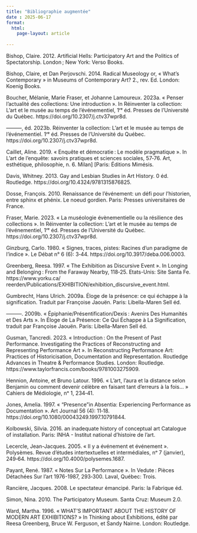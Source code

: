 ```yaml
---
title: "Bibliographie augmentée"
date : 2025-06-17
format:
  html:
    page-layout: article
    
---
```


Bishop, Claire. 2012. Artificial Hells: Participatory Art and the Politics of Spectatorship. London ; New York: Verso Books.

Bishop, Claire, et Dan Perjovschi. 2014. Radical Museology or, « What’s Contemporary » in Museums of Contemporary Art? 2., rev. Ed. London: Koenig Books.

Boucher, Mélanie, Marie Fraser, et Johanne Lamoureux. 2023a. « Penser l’actualité des collections: Une introduction ». In Réinventer la collection: L’art et le musée au temps de l’événementiel, 1ʳᵉ éd. Presses de l’Université du Québec. https://doi.org/10.2307/j.ctv37wpr8d.

———, éd. 2023b. Réinventer la collection: L’art et le musée au temps de l’événementiel. 1ʳᵉ éd. Presses de l’Université du Québec. https://doi.org/10.2307/j.ctv37wpr8d.

Caillet, Aline. 2019. « Enquête et démocratie : Le modèle pragmatique ». In L’art de l’enquête: savoirs pratiques et sciences sociales, 57‑76. Art, esthétique, philosophie, n. 6. Milan] [Paris: Éditions Mimésis.

Davis, Whitney. 2013. Gay and Lesbian Studies in Art History. 0 éd. Routledge. https://doi.org/10.4324/9781315876825.

Dosse, François. 2010. Renaissance de l’événement: un défi pour l’historien, entre sphinx et phénix. Le noeud gordien. Paris: Presses universitaires de France.

Fraser, Marie. 2023. « La muséologie évènementielle ou la résilience des collections ». In Réinventer la collection: L’art et le musée au temps de l’événementiel, 1ʳᵉ éd. 
Presses de l’Université du Québec. https://doi.org/10.2307/j.ctv37wpr8d.

Ginzburg, Carlo. 1980. « Signes, traces, pistes: Racines d’un paradigme de l’indice ». Le Débat n° 6 (6): 3‑44. https://doi.org/10.3917/deba.006.0003.

Greenberg, Reesa. 1997. « The Exhibition as Discursive Event ». In Longing and Belonging : From the Faraway Nearby, 118‑25. Etats-Unis: Site Santa Fe. https://www.yorku.ca/
reerden/Publications/EXHIBITION/exhibition_discursive_event.html.

Gumbrecht, Hans Ulrich. 2009a. Éloge de la présence: ce qui échappe à la signification. Traduit par Françoise Jaouën. Paris: Libella-Maren Sell éd.

———. 2009b. « Épiphanie/Présentification/Dexis : Avenirs Des Humanités et Des Arts ». In Éloge de La Présence: Ce Qui Échappe à La Signification, traduit par Françoise 
Jaouën. Paris: Libella-Maren Sell éd.

Gusman, Tancredi. 2023. « Introduction : On the Present of Past Performance. Investigating the Practices of Reconstructing and Representing Performance Art ». In Reconstructing Performance Art: Practices of Historicisation, Documentation and Representation. Routledge Advances in Theatre & Performance Studies. London: Routledge. https://www.taylorfrancis.com/books/9781003275909.

Hennion, Antoine, et Bruno Latour. 1996. « L’art, l’aura et la distance selon Benjamin ou comment devenir célèbre en faisant tant d’erreurs à la fois... » Cahiers de Médiologie, nᵒ 1, 234‑41.

Jones, Amelia. 1997. « “Presence”in Absentia: Experiencing Performance as Documentation ». Art Journal 56 (4): 11‑18. https://doi.org/10.1080/00043249.1997.10791844.

Kolbowski, Silvia. 2016. an inadequate history of conceptual art Catalogue of installation. Paris: INHA - Institut national d’histoire de l’art.

Lecercle, Jean-Jacques. 2005. « Il y a événement et événement ». Polysèmes. Revue d’études intertextuelles et intermédiales, nᵒ 7 (janvier), 249‑64. https://doi.org/10.4000/polysemes.1687.

Payant, René. 1987. « Notes Sur La Performance ». In Vedute : Pièces Détachées Sur l’art 1976-1987, 293‑300. Laval, Québec: Trois.

Rancière, Jacques. 2008. Le spectateur émancipé. Paris: la Fabrique éd.

Simon, Nina. 2010. The Participatory Museum. Santa Cruz: Museum 2.0.

Ward, Martha. 1996. « WHAT’S IMPORTANT ABOUT THE HISTORY OF MODERN ART EXHIBITIONS? » In Thinking about Exhibitions, édité par Reesa Greenberg, Bruce W. Ferguson, et Sandy 
Nairne. London: Routledge.

